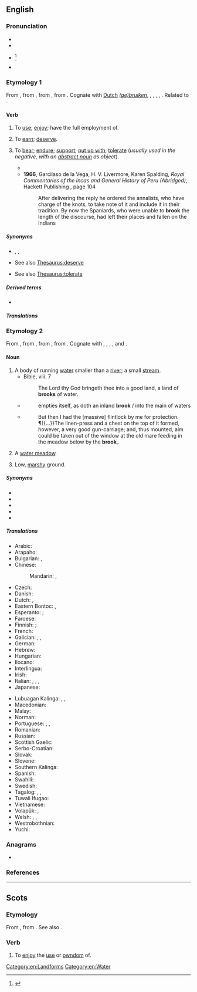 {{also|Brook}}
==English==
{{wikipedia|dab=brook}}

===Pronunciation===
* {{IPA|/bɹʊk/|lang=en}}
* {{audio|en-us-brook.ogg|Audio (US)|lang=en}}
* {{a|obsolete}} {{IPA|/bɹuːk/|lang=en}}<ref>{{cite-book|author=John Walker|title=A critical pronouncing dictionary|url=https://books.google.co.nz/books?id=9OsIAAAAQAAJ|archiveurl=|archivedate=|year=1824|page=77}}</ref>
* {{rhymes|ʊk|lang=en}}

===Etymology 1===
{{PIE root|en|bʰruHg}}
From {{inh|en|enm|brouken||to use, enjoy}}, from {{inh|en|ang|brūcan||to enjoy, brook, use, possess, partake of, spend}}, from {{inh|en|gem-pro|*brūkaną||to enjoy, use}}, from {{der|en|ine-pro|*bʰruHg-||to enjoy}}. Cognate with [[wikipedia:Dutch language|Dutch]] ''[[gebruiken|(ge)]][[bruiken]]'', {{cog|de|brauchen||to need, require, use}}, {{cog|sco|brook}}, {{m|sco|brouk||to use, enjoy}}, {{cog|fy|brûke||to use}}, {{cog|la|fruor||enjoy}}. Related to {{l|en|fruit}}.

====Verb====
{{en-verb}}

# {{lb|en|transitive|obsolete|except in Scots}} To [[use]]; [[enjoy]]; have the full employment of.
# {{lb|en|transitive|obsolete}} To [[earn]]; [[deserve]].
# {{lb|en|transitive}} To [[bear]]; [[endure]]; [[support]]; [[put up with]]; [[tolerate]] (''usually used in the negative, with an [[abstract noun]] as object'').
#: {{ux|en|I will not '''brook''' any disobedience. &emsp; I will '''brook''' no refusal. &emsp; I will '''brook''' no impertinence.}}
#* {{quote-book|year=1922|author={{w|Ben Travers}}
|chapter=6|title=[http://openlibrary.org/works/OL1521052W A Cuckoo in the Nest]
|passage=But Sophia's mother was not the woman to '''brook''' defiance. After a few moments' vain remonstrance her husband complied. His manner and appearance were suggestive of a satiated sea-lion.}}
#* '''1966''', Garcilaso de la Vega, H. V. Livermore, Karen Spalding, ''Royal Commentaries of the Incas and General History of Peru (Abridged)'', Hackett Publishing {{ISBN|9781603849289}}, page 104
#*: After delivering the reply he ordered the annalists, who have charge of the knots, to take note of it and include it in their tradition. By now the Spaniards, who were unable to '''brook''' the length of the discourse, had left their places and fallen on the Indians

=====Synonyms=====
* {{sense|use}} {{l|en|apply}}, {{l|en|employ}}, {{l|en|utilize}}
* {{sense|earn}} See also [[Thesaurus:deserve]]
* {{sense|tolerate}} See also [[Thesaurus:tolerate]]

=====Derived terms=====
* {{l|en|abrook}}

=====Translations=====
{{trans-see|tolerate}}

===Etymology 2===
From {{inh|en|enm|brook}}, from {{inh|en|ang|brōc||brook; stream; torrent}}, from {{inh|en|gem-pro|*brōkaz||stream}}, from {{der|en|ine-pro|*mrāǵ-||silt; slime}}. Cognate with {{cog|stq|Brouk||swamp}}, {{cog|nl|broek||marsh; swamp}}, {{cog|nds-de|Brook||swamp; marsh}}, {{cog|de|Bruch||swamp; marsh}}, {{cog|grc|βράγος||shallows}} and {{cog|sq|bërrakë||swampy soil}}.

====Noun====
{{en-noun}}

# A body of running [[water]] smaller than a [[river]]; a small [[stream]].
#* Bible, {{w|Book of Deuteronomy|Deuteronomy}} viii. 7
#*: The Lord thy God bringeth thee into a good land, a land of '''brooks''' of water.
#* {{rfdate|and other bibliographic particulars}} {{w|William Shakespeare}}
#*: empties itself, as doth an inland '''brook''' / into the main of waters
#* {{RQ:RJfrs AmtrPqr|1|035}}
#*: But then I had the [massive] flintlock by me for protection. ¶{{...}}The linen-press and a chest on the top of it formed, however, a very good gun-carriage; and, thus mounted, aim could be taken out of the window at the old mare feeding in the meadow below by the '''brook''',{{nb...}}.
# {{lb|en|Sussex|Kent}} A [[water meadow]].
# {{lb|en|Sussex|Kent|in the plural}} Low, [[marshy]] ground.

=====Synonyms=====
* {{l|en|beck}}
* {{l|en|burn}}
* {{l|en|coulee}}
* {{l|en|creek}}
* {{l|en|stream}}

=====Translations=====
{{trans-top|a small stream}}
* Arabic: {{t+|ar|غَدِير|m}}
* Arapaho: {{t|arp|kohˀowuˀ}}
* Bulgarian: {{t+|bg|поток|m}}, {{t+|bg|ручей|m}}
* Chinese:
*: Mandarin: {{t+|cmn|小河|tr=xiǎohé|sc=Hani}}, {{t+|cmn|溪流|tr=xīliú|sc=Hani}}
* Czech: {{t+|cs|potok|m}}
* Danish: {{t+|da|bæk|c}}
* Dutch: {{t+|nl|beek|f}}, {{t+|nl|broek}}
* Eastern Bontoc: {{t|ebk|kinnaw}}, {{t|ebk|arog-og}}
* Esperanto: {{t|eo|rivereto}}; {{t+|eo|rojo}} {{qualifier|poetic}}
* Faroese: {{t|fo|løkur|m}}
* Finnish: {{t+|fi|puro}}; {{t+|fi|oja}}
* French: {{t+|fr|ruisseau|m}}
* Galician: {{t|gl|regacho|m}}, {{t|gl|regato|m}}, {{t+|gl|regueiro|m}}
* German: {{t+|de|Bach|m}}
* Hebrew: {{t+|he|פלג|m|tr=peleg}}
* Hungarian: {{t+|hu|patak}}
* Ilocano: {{t|ilo|waig}}
* Interlingua: {{t|ia|rivo}}
* Irish: {{t+|ga|sruthán|m}}
* Italian: {{t+|it|ruscello|m}}, {{t+|it|rio|m}}, {{t|it|corso d'acqua}}, {{t|it|rivo|m}}
* Japanese: {{t+|ja|小川|tr=ogawa}}
{{trans-mid}}
* Lubuagan Kalinga: {{t|knb|wain}}, {{t|knb|ewagit}}, {{t|knb|suɏong}}
* Macedonian: {{t|mk|поток|m}}
* Malay: {{t|ms|anak sungai kecil}}
* Norman: {{t|nrf|dou|m}} {{qualifier|Jersey}}
* Portuguese: {{t+|pt|riacho|m}}, {{t+|pt|corgo|m}}, {{t+|pt|córrego|m}}
* Romanian: {{t+|ro|pârâu|n}}
* Russian: {{t+|ru|руче́й|m}}
* Scottish Gaelic: {{t|gd|allt|m}}
* Serbo-Croatian: {{t+|sh|potok|m}}
* Slovak: {{t|sk|potok|m}}
* Slovene: {{t+|sl|potok|m}}
* Southern Kalinga: {{t|ksc|wail}}
* Spanish: {{t+|es|arroyo|m}}
* Swahili: {{t|sw|kijito}}
* Swedish: {{t+|sv|bäck|c}}
* Tagalog: {{t|tl|saimsim}}, {{t|tl|sapa}}, {{t|tl|batis}}
* Tuwali Ifugao: {{t|ifk|wa-el}}
* Vietnamese: {{t+|vi|lạch}}
* Volapük: {{t+|vo|bluk}}, {{qualifier|diminutive}} {{t+|vo|blukil}}
* Welsh: {{t+|cy|nant|f}}, {{t|cy|ffrwd|f}}, {{t|cy|afonig|f}}
* Westrobothnian: {{t|gmq-bot|tärg|f}}
* Yuchi: {{t|yuc|sʼakʼo}}
{{trans-bottom}}

===Anagrams===
* {{anagrams|en|Borko|Borok|bokor|obrok}}

===References===
<references/>

[[Category:en:Landforms]]
[[Category:en:Water]]

----

==Scots==

===Etymology===
From {{der|sco|enm|broken|bro(o)ken|to use, enjoy, digest}}, from {{der|sco|ang|brūcan||to use, enjoy}}. See also {{l|sco|brouk}}.

===Verb===
{{head|sco|verb|head=tae brook}}

# To [[enjoy]] the [[use]] or [[owndom]] of.